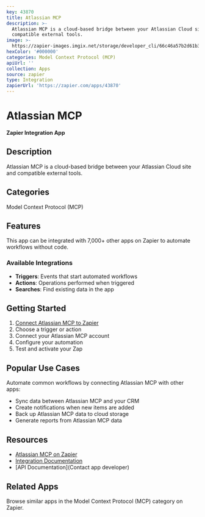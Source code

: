 ```yaml
---
key: 43870
title: Atlassian MCP
description: >-
  Atlassian MCP is a cloud-based bridge between your Atlassian Cloud site and
  compatible external tools.
image: >-
  https://zapier-images.imgix.net/storage/developer_cli/66c46a57b2d61b3e6bcd58493b192fb9.png?auto=format%2Ccompress&ixlib=python-3.0.0&q=50
hexColor: '#000000'
categories: Model Context Protocol (MCP)
apiUrl: ''
collection: Apps
source: zapier
type: Integration
zapierUrl: 'https://zapier.com/apps/43870'
---
```

# Atlassian MCP

**Zapier Integration App**

## Description

Atlassian MCP is a cloud-based bridge between your Atlassian Cloud site and compatible external tools.

## Categories

Model Context Protocol (MCP)

## Features

This app can be integrated with 7,000+ other apps on Zapier to automate workflows without code.

### Available Integrations

- **Triggers**: Events that start automated workflows
- **Actions**: Operations performed when triggered
- **Searches**: Find existing data in the app

## Getting Started

1. [Connect Atlassian MCP to Zapier](https://zapier.com/apps/43870)
2. Choose a trigger or action
3. Connect your Atlassian MCP account
4. Configure your automation
5. Test and activate your Zap

## Popular Use Cases

Automate common workflows by connecting Atlassian MCP with other apps:

- Sync data between Atlassian MCP and your CRM
- Create notifications when new items are added
- Back up Atlassian MCP data to cloud storage
- Generate reports from Atlassian MCP data

## Resources

- [Atlassian MCP on Zapier](https://zapier.com/apps/43870)
- [Integration Documentation](https://zapier.com/apps/43870/integrations)
- [API Documentation](Contact app developer)

## Related Apps

Browse similar apps in the Model Context Protocol (MCP) category on Zapier.

